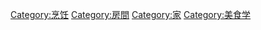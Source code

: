 {{Commonscat|Kitchens}}

[[Category:烹饪|Category:烹饪]]
[[Category:房間|Category:房間]]
[[Category:家|Category:家]]
[[Category:美食学|Category:美食学]]